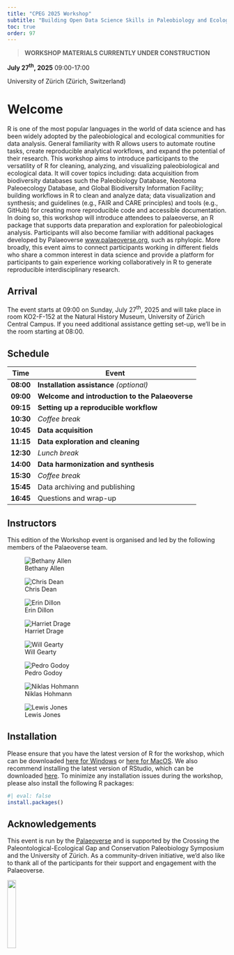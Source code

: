 ```yaml
---
title: "CPEG 2025 Workshop"
subtitle: "Building Open Data Science Skills in Paleobiology and Ecology"
toc: true
order: 97
---
```


> **WORKSHOP MATERIALS CURRENTLY UNDER CONSTRUCTION**

**July 27^th^, 2025**
09:00-17:00

University of Zürich (Zürich, Switzerland)

# Welcome

R is one of the most popular languages in the world of data science and has been widely adopted by the paleobiological and ecological communities for data analysis. General familiarity with R allows users to automate routine tasks, create reproducible analytical workflows, and expand the potential of their research. This workshop aims to introduce participants to the versatility of R for cleaning, analyzing, and visualizing paleobiological and ecological data. It will cover topics including: data acquisition from biodiversity databases such the Paleobiology Database, Neotoma Paleoecology Database, and Global Biodiversity Information Facility; building workflows in R to clean and analyze data; data visualization and synthesis; and guidelines (e.g., FAIR and CARE principles) and tools (e.g., GitHub) for creating more reproducible code and accessible documentation. In doing so, this workshop will introduce attendees to palaeoverse, an R package that supports data preparation and exploration for paleobiological analysis. Participants will also become familiar with additional packages developed by Palaeoverse [www.palaeoverse.org](www.palaeoverse.org), such as rphylopic. More broadly, this event aims to connect participants working in different fields who share a common interest in data science and provide a platform for participants to gain experience working collaboratively in R to generate reproducible interdisciplinary research.

## Arrival

The event starts at 09:00 on Sunday, July 27^th^, 2025 and will take place in room KO2-F-152 at the Natural History Museum, University of Zürich Central Campus.
If you need additional assistance getting set-up, we'll be in the room starting at 08:00.

## Schedule

| Time      | Event                                              |
|-----------|----------------------------------------------------|
| **08:00** | **Installation assistance** *(optional)*           |
| **09:00** | **Welcome and introduction to the Palaeoverse**    |
| **09:15** | **Setting up a reproducible workflow**             |
| **10:30** | *Coffee break*                                     |
| **10:45** | **Data acquisition**                               |
| **11:15** | **Data exploration and cleaning**                  |
| **12:30** | *Lunch break*                                      |
| **14:00** | **Data harmonization and synthesis**               |
| **15:30** | *Coffee break*                                     |
| **15:45** | Data archiving and publishing                      |
| **16:45** | Questions and wrap-up                              |


## Instructors

This edition of the Workshop event is organised and led by the following members of the Palaeoverse team.

::: {.grid}

::: {.g-col-4}

![Bethany Allen](https://palaeoverse.org/images/logo.png)

:::

::: {.g-col-4}

![Chris Dean](https://palaeoverse.org/images/logo.png)

:::

::: {.g-col-4}

![Erin Dillon](https://palaeoverse.org/images/logo.png)

:::

:::
::: {.grid}

::: {.g-col-4}

![Harriet Drage](https://palaeoverse.org/images/logo.png)

:::

::: {.g-col-4}

![Will Gearty](https://palaeoverse.org/images/logo.png)

:::

::: {.g-col-4}

![Pedro Godoy](https://palaeoverse.org/images/logo.png)

:::

:::
::: {.grid}

::: {.g-col-4}

![Niklas Hohmann](https://palaeoverse.org/images/logo.png)

:::

::: {.g-col-4}

![Lewis Jones](https://palaeoverse.org/images/logo.png)

:::

:::

## Installation

Please ensure that you have the latest version of R for the workshop, which can be downloaded [here for Windows](https://cran.r-project.org/bin/windows/base/) or [here for MacOS](https://cran.r-project.org/bin/macosx/). We also recommend installing the latest version of RStudio, which can be downloaded [here](https://posit.co/download/rstudio-desktop/). To minimize any installation issues during the workshop, please also install the following R packages:

```R
#| eval: false
install.packages()
```

## Acknowledgements

This event is run by the [Palaeoverse](https://palaeoverse.org) and is supported by the Crossing the Paleontological-Ecological Gap and Conservation Paleobiology Symposium and the University of Zürich. As a community-driven initiative, we'd also like to thank all of the participants for their support and engagement with the Palaeoverse.

![](https://palaeoverse.org/images/logo.png){width="20%"}
